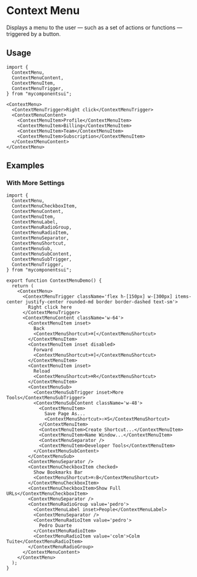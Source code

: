 

<Meta of={ComponentStories} />

# Context Menu

Displays a menu to the user — such as a set of actions or functions — triggered by a button.

<Canvas of={ComponentStories.Default} />

<Controls />

## Usage

```tsx
import {
  ContextMenu,
  ContextMenuContent,
  ContextMenuItem,
  ContextMenuTrigger,
} from "mycomponentsui";
```

```tsx
<ContextMenu>
  <ContextMenuTrigger>Right click</ContextMenuTrigger>
  <ContextMenuContent>
    <ContextMenuItem>Profile</ContextMenuItem>
    <ContextMenuItem>Billing</ContextMenuItem>
    <ContextMenuItem>Team</ContextMenuItem>
    <ContextMenuItem>Subscription</ContextMenuItem>
  </ContextMenuContent>
</ContextMenu>
```

## Examples

### With More Settings

<Canvas of={ComponentStories.WithMoreSettings} />

```tsx
import {
  ContextMenu,
  ContextMenuCheckboxItem,
  ContextMenuContent,
  ContextMenuItem,
  ContextMenuLabel,
  ContextMenuRadioGroup,
  ContextMenuRadioItem,
  ContextMenuSeparator,
  ContextMenuShortcut,
  ContextMenuSub,
  ContextMenuSubContent,
  ContextMenuSubTrigger,
  ContextMenuTrigger,
} from "mycomponentsui";

export function ContextMenuDemo() {
  return (
    <ContextMenu>
      <ContextMenuTrigger className='flex h-[150px] w-[300px] items-center justify-center rounded-md border border-dashed text-sm'>
        Right click here
      </ContextMenuTrigger>
      <ContextMenuContent className='w-64'>
        <ContextMenuItem inset>
          Back
          <ContextMenuShortcut>⌘[</ContextMenuShortcut>
        </ContextMenuItem>
        <ContextMenuItem inset disabled>
          Forward
          <ContextMenuShortcut>⌘]</ContextMenuShortcut>
        </ContextMenuItem>
        <ContextMenuItem inset>
          Reload
          <ContextMenuShortcut>⌘R</ContextMenuShortcut>
        </ContextMenuItem>
        <ContextMenuSub>
          <ContextMenuSubTrigger inset>More Tools</ContextMenuSubTrigger>
          <ContextMenuSubContent className='w-48'>
            <ContextMenuItem>
              Save Page As...
              <ContextMenuShortcut>⇧⌘S</ContextMenuShortcut>
            </ContextMenuItem>
            <ContextMenuItem>Create Shortcut...</ContextMenuItem>
            <ContextMenuItem>Name Window...</ContextMenuItem>
            <ContextMenuSeparator />
            <ContextMenuItem>Developer Tools</ContextMenuItem>
          </ContextMenuSubContent>
        </ContextMenuSub>
        <ContextMenuSeparator />
        <ContextMenuCheckboxItem checked>
          Show Bookmarks Bar
          <ContextMenuShortcut>⌘⇧B</ContextMenuShortcut>
        </ContextMenuCheckboxItem>
        <ContextMenuCheckboxItem>Show Full URLs</ContextMenuCheckboxItem>
        <ContextMenuSeparator />
        <ContextMenuRadioGroup value='pedro'>
          <ContextMenuLabel inset>People</ContextMenuLabel>
          <ContextMenuSeparator />
          <ContextMenuRadioItem value='pedro'>
            Pedro Duarte
          </ContextMenuRadioItem>
          <ContextMenuRadioItem value='colm'>Colm Tuite</ContextMenuRadioItem>
        </ContextMenuRadioGroup>
      </ContextMenuContent>
    </ContextMenu>
  );
}
```
